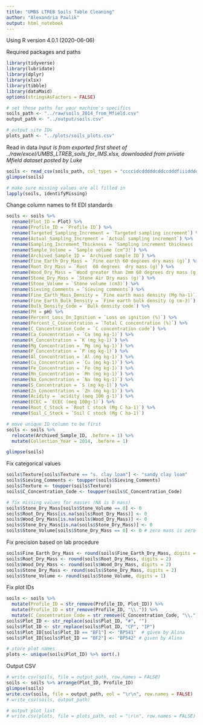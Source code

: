 ```yaml
---
title: "UMBS LTREB Soils Table Cleaning"
author: "Alexandria Pawlik"
output: html_notebook
---
```


Using R version 4.0.1 (2020-06-06)

Required packages and paths
```r
library(tidyverse)
library(lubridate)
library(dplyr)
library(xlsx)
library(tibble)
library(dataMaid)
options(stringsAsFactors = FALSE)

# set these paths for your machine's specifics
soils_path <- "../raw/soils_2014_from_Mfield.csv"
output_path <- "../output/soils.csv"

# output site IDs
plots_path <- "../plots/soils_plots.csv"
```



Read in data
*Input is from exported first sheet of ../raw/excel/UMBS_LTREB_soils_for_IMS.xlsx, downloaded from private Mfield dataset posted by Luke*
```r
soils <- read_csv(soils_path, col_types = "ccccidcdddddcddccdddfiiidddddddddddi")
glimpse(soils)

# make sure missing values are all filled in
lapply(soils, identifyMissing)
```

Change column names to fit EDI standards
```r
soils <- soils %>% 
  rename(Plot_ID = Plot) %>% 
  rename(Profile_ID = `Profile ID`) %>% 
  rename(Targeted_Sampling_Increment = `Targeted sampling increment`) %>% 
  rename(Actual_Sampling_Increment = `Actual sampling increment`) %>% 
  rename(Sampling_Increment_Thickness = `Sampling increment thickness (cm)`) %>% 
  rename(Sample_Volume = `Sample volume (cm^3)`) %>% 
  rename(Archived_Sample_ID = `Archived sample ID`) %>% 
  rename(Fine_Earth_Dry_Mass = `Fine earth 60 degrees dry mass (g)`) %>% 
  rename(Root_Dry_Mass = `Root  60 degrees  dry mass (g)`) %>% 
  rename(Wood_Dry_Mass = `Wood greater than 2mm 60 degrees dry mass (g)`) %>% 
  rename(Stone_Dry_Mass = `Stone Air Dry mass (g)`) %>% 
  rename(Stone_Volume = `Stone volume (cm3)`) %>% 
  rename(Sieving_Comments = `Sieving comments`) %>% 
  rename(Fine_Earth_Mass_Density = `Fine earth mass density (Mg ha-1)`) %>% 
  rename(Fine_Earth_Bulk_Density = `Fine earth bulk density (g cm-3)`) %>% 
  rename(Bulk_Density_Code = `Bulk density code`) %>% 
  rename(PH = pH) %>% 
  rename(Percent_Loss_On_Ignition = `Loss on ignition (%)`) %>% 
  rename(Percent_C_Concentration = `Total C concentration (%)`) %>% 
  rename(C_Concentration_Code = `C concentration code`) %>% 
  rename(Ca_Concentration = `Ca (mg kg-1)`) %>% 
  rename(K_Concentration = `K (mg kg-1)`) %>% 
  rename(Mg_Concentration = `Mg (mg kg-1)`) %>% 
  rename(P_Concentration = `P (mg kg-1)`) %>% 
  rename(Al_Concentration = `Al (mg kg-1)`) %>% 
  rename(Cu_Concentration = `Cu (mg kg-1)`) %>% 
  rename(Fe_Concentration = `Fe (mg kg-1)`) %>% 
  rename(Mn_Concentration = `Mn (mg kg-1)`) %>% 
  rename(Na_Concentration = `Na (mg kg-1)`) %>% 
  rename(S_Concentration = `S (mg kg-1)`) %>% 
  rename(Zn_Concentration = `Zn (mg kg-1)`) %>% 
  rename(Acidity = `acidity (meq 100 g-1)`) %>% 
  rename(ECEC = `ECEC (meq 100g-1)`) %>% 
  rename(Root_C_Stock = `Root C stock (Mg C ha-1)`) %>% 
  rename(Soil_C_Stock = `Soil C stock (Mg C ha-1)`)

# move unique ID column to be first
soils <- soils %>% 
  relocate(Archived_Sample_ID, .before = 1) %>% 
  mutate(Collection_Year = 2014, .before = 1)

glimpse(soils)
```

Fix categorical values
```r
soils$Texture[soils$Texture == "s. clay loam"] <- "sandy clay loam"
soils$Sieving_Comments <- toupper(soils$Sieving_Comments)
soils$Texture <- toupper(soils$Texture)
soils$C_Concentration_Code <- toupper(soils$C_Concentration_Code)

# fix missing values for masses (NA is 0 mass)
soils$Stone_Dry_Mass[soils$Stone_Volume == 0] <- 0
soils$Root_Dry_Mass[is.na(soils$Root_Dry_Mass)] <- 0
soils$Wood_Dry_Mass[is.na(soils$Wood_Dry_Mass)] <- 0
soils$Stone_Dry_Mass[is.na(soils$Stone_Dry_Mass)] <- 0
soils$Stone_Volume[soils$Stone_Dry_Mass == 0] <- 0 # zero mass is zero volume, fixes NAs
```

Fix precision based on lab procedure
```r
soils$Fine_Earth_Dry_Mass <- round(soils$Fine_Earth_Dry_Mass, digits = 2)
soils$Root_Dry_Mass <- round(soils$Root_Dry_Mass, digits = 2)
soils$Wood_Dry_Mass <- round(soils$Wood_Dry_Mass, digits = 2)
soils$Stone_Dry_Mass <- round(soils$Stone_Dry_Mass, digits = 2)
soils$Stone_Volume <- round(soils$Stone_Volume, digits = 1)
```

Fix plot IDs
```r
soils <- soils %>% 
  mutate(Profile_ID = str_remove(Profile_ID, Plot_ID)) %>% 
  mutate(Profile_ID = str_remove(Profile_ID, "\\.")) %>% 
  mutate(C_Concentration_Code = str_remove(C_Concentration_Code, "\\."))
soils$Plot_ID <- str_replace(soils$Plot_ID, "#", "")
soils$Plot_ID <- str_replace(soils$Plot_ID, "CP", "IP")
soils$Plot_ID[soils$Plot_ID == "BF1"] <- "BP541"  # given by Alina
soils$Plot_ID[soils$Plot_ID == "BF2"] <- "BP542" # given by Alina

# store plot names
plots <- unique(soils$Plot_ID) %>% sort(.)
```

Output CSV
```r
# write.csv(soils, file = output_path, row.names = FALSE)
soils <- soils %>% arrange(Plot_ID, Profile_ID)
glimpse(soils)
write.csv(soils, file = output_path, eol = "\r\n", row.names = FALSE)
# write_csv(soils, output_path)

# output plot list
# write.csv(plots, file = plots_path, eol = "\r\n", row.names = FALSE)
```






